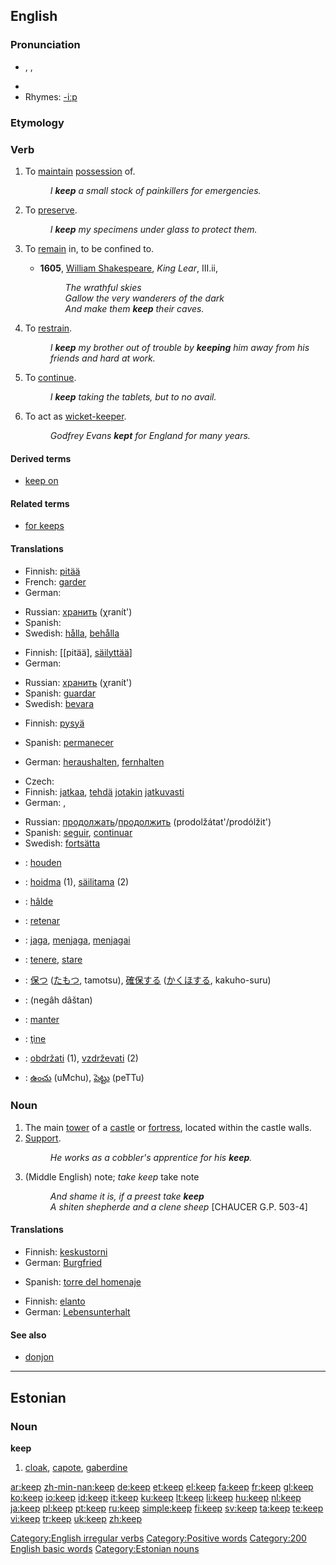 {{wikipedia|Keep (disambiguation)}}
==English==

{{rank|half|certain|sent|271|keep|myself|morning|money}}

===Pronunciation===
* {{AHD|kēp}}, {{IPA|/kiːp/}}, {{SAMPA|/ki:p/}}
*{{audio|en-us-keep.ogg|Audio (US)}}
*Rhymes: [[Rhymes:English:-iːp|-iːp]]

===Etymology===
{{OE.}} {{term|cepan|cēpan}}

===Verb===
{{en-verb|keeps|keeping|kept}}[[Category:English irregular verbs]]

# {{transitive}} To [[maintain]] [[possession]] of.
#: ''I '''keep''' a small stock of painkillers for emergencies.''
# {{transitive}} To [[preserve]].
#: ''I '''keep''' my specimens under glass to protect them.''
# {{transitive}} To [[remain]] in, to be confined to.
#*'''1605''', [[w:William_Shakespeare|William Shakespeare]], ''King Lear'', III.ii,
#*:''The wrathful skies''
#*:''Gallow the very wanderers of the dark''
#*:''And make them '''keep''' their caves.''
# {{transitive}} To [[restrain]].
#: ''I '''keep''' my brother out of trouble by '''keeping''' him away from his friends and hard at work.''
# {{intransitive}} To [[continue]].
#: ''I '''keep''' taking the tablets, but to no avail.''
# {{context|intransitive|cricket}} To act as [[wicket-keeper]].
#: ''Godfrey Evans '''kept''' for England for many years.''

====Derived terms====
*[[keep on]]

====Related terms====
*[[for keeps]]

====Translations====
{{trans-top|to maintain possession of}}
*Finnish: [[pitää]]
*French: [[garder]]
*German: {{t|de|behalten}}
{{trans-mid}}
*Russian: [[хранить]] (χranít')
*Spanish: {{t|es|guardar}}
*Swedish: [[hålla]], [[behålla]]
{{trans-bottom}}

{{trans-top|to preserve}}
*Finnish: [[pitää], [[säilyttää]]]
*German: {{t|de|bewahren}}
{{trans-mid}}
*Russian: [[хранить]] (χranít')
*Spanish: [[guardar]]
*Swedish: [[bevara]]
{{trans-bottom}}

{{trans-top|to remain in, to be confined to}}
*Finnish: [[pysyä]]
{{trans-mid}}
*Spanish: [[permanecer]]
{{trans-bottom}}

{{trans-top|to restrain}}
*German: [[heraushalten]], [[fernhalten]]
{{trans-mid}}
{{trans-bottom}}

{{trans-top|to continue}}
* Czech: {{t|cs|pokračovat}}
*Finnish: [[jatkaa]], [[tehdä]] [[jotakin]] [[jatkuvasti]]
*German: {{t|de|weiterhin}}, {{t|de|weiter|alt=weiter [tun]}}
{{trans-mid}}
*Russian: [[продолжать]]/[[продолжить]] (prodolžátat'/prodólžit')
*Spanish: [[seguir]], [[continuar]]
*Swedish: [[fortsätta]]
{{trans-bottom}}

{{trans-top|to act as wicket-keeper}}
{{trans-mid}}
{{trans-bottom}}

{{checktrans-top}}
*{{ttbc|Dutch}}: [[houden]]
*{{ttbc|Estonian}}: [[hoidma]] (1), [[säilitama]] (2)
*{{ttbc|Frisian}}: [[hâlde]]
*{{ttbc|Ido}}: [[retenar]]
*{{ttbc|Indonesian}}: [[jaga]], [[jaga|menjaga]], [[jaga|menjagai]]
*{{ttbc|Italian}}: [[tenere]], [[stare]]
{{checktrans-mid}}
*{{ttbc|Japanese}}: [[保つ]] ([[たもつ]], tamotsu), [[確保]]する ([[かくほ]]する, kakuho-suru)
*{{ttbc|Persian}}: {{FAchar|[[نگه داشتن]]}} (negâh dâštan)
*{{ttbc|Portuguese}}: [[manter]]
*{{ttbc|Romanian}}: [[ţine]]
*{{ttbc|Slovene}}: [[obdržati]] (1), [[vzdrževati]] (2)
*{{ttbc|Telugu}}: [[ఉంచు]] (uMchu), [[పెట్టు]] (peTTu)
{{checktrans-bottom}}

===Noun===
{{wikipedia}}
{{en-noun}}

# The main [[tower]] of a [[castle]] or [[fortress]], located within the castle walls.
# [[support#Noun|Support]].
#: ''He works as a cobbler's apprentice for his '''keep'''.''
# (Middle English) note; ''take keep'' take note
#: ''And shame it is, if a preest take '''keep'''<br>A shiten shepherde and a clene sheep'' [CHAUCER G.P. 503-4]

====Translations====
{{trans-top|main tower}}
*Finnish: [[keskustorni]]
*German: [[Burgfried]] {{m}} 
{{trans-mid}}
*Spanish: [[torre del homenaje]] {{f}}
{{trans-bottom}}

{{trans-top|support}}
*Finnish: [[elanto]]
*German: [[Lebensunterhalt]] {{m}}
{{trans-mid}}
{{trans-bottom}}

====See also====
*[[donjon]]

----

==Estonian==

===Noun===
'''keep'''

# [[cloak]], [[capote]], [[gaberdine]]

[[Category:Positive words]]
[[Category:200 English basic words]]
[[Category:Estonian nouns]]

[[ar:keep]]
[[zh-min-nan:keep]]
[[de:keep]]
[[et:keep]]
[[el:keep]]
[[fa:keep]]
[[fr:keep]]
[[gl:keep]]
[[ko:keep]]
[[io:keep]]
[[id:keep]]
[[it:keep]]
[[ku:keep]]
[[lt:keep]]
[[li:keep]]
[[hu:keep]]
[[nl:keep]]
[[ja:keep]]
[[pl:keep]]
[[pt:keep]]
[[ru:keep]]
[[simple:keep]]
[[fi:keep]]
[[sv:keep]]
[[ta:keep]]
[[te:keep]]
[[vi:keep]]
[[tr:keep]]
[[uk:keep]]
[[zh:keep]]